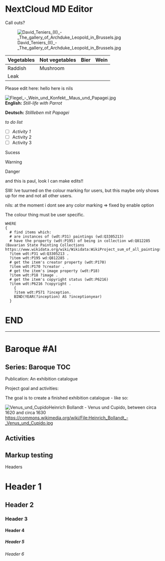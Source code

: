 # NextCloud MD Editor

::: success
Call outs? 

:::

![David_Teniers\_(II)\_-\_The_gallery_of_Archduke_Leopold_in_Brussels.jpg](6780765/Brussels.jpg)

| Vegetables | Not vegetables | Bier | Wein |
|------------|----------------|------|------|
| Raddish | Mushroom |  |  |
| Leak |  |  |  |

::: info
Please edit here: hello here is nils

:::

![Flegel\_-\_Wein_und_Konfekt,\_Maus_und_Papagei.jpg](6780765/Papagei.jpg)  
**English:** *Still-life with Parrot*

**Deutsch:** *Stillleben mit Papagei*

*to do list* 

* [ ] *Activity 1*
* [ ] Activity 2
* [ ] Activity 3

::: success
Sucess

:::

::: warn
Warning

:::

::: error
Danger

:::

and this is paul, look I can make edits!!

SW: Ive tuurned on the colour marking for users, but this maybe only shows up for me and not all other users.

nils: at the moment i dont see any color marking => fixed by enable option

The colour thing must be user specific.

```
WHERE
{
  # find items which:
  # are instances of (wdt:P31) paintings (wd:Q3305213)
  # have the property (wdt:P195) of being in collection wd:Q812285 (Bavarian State Painting Collections https://www.wikidata.org/wiki/Wikidata:WikiProject_sum_of_all_paintings/Collection/Bavarian_State_Painting_Collections)
  ?item wdt:P31 wd:Q3305213 .
  ?item wdt:P195 wd:Q812285 .
  # get the item's creator property (wdt:P170)
  ?item wdt:P170 ?creator .
  # get the item's image property (wdt:P18)
  ?item wdt:P18 ?image .
  # get the item's copyright status (wdt:P6216)
  ?item wdt:P6216 ?copyright . 
    {
    ?item wdt:P571 ?inception.
    BIND(YEAR(?inception) AS ?inceptionyear)
  }
```

# END

---

# Baroque #AI

## Series: Baroque TOC

Publication: An exhibition catalogue

Project goal and activities:

The goal is to create a finished exhibition catalogue - like so: 

![Venus_und_Cupido](6780765/Cupido.jpg)Heinrich Bollandt - Venus und Cupido, between circa 1620 and circa 1630 <https://commons.wikimedia.org/wiki/File:Heinrich_Bollandt_-_Venus_und_Cupido.jpg>

## Activities

## Markup testing

Headers

# Header 1

## Header 2

### Header 3

#### Header 4

##### Header 5

###### Header 6